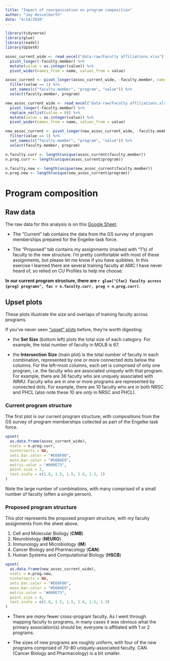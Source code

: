 ```yaml
---
title: "Impact of reorganization on program composition"
author: "Jay Hesselberth"
date: "4/14/2020"
---
```


```r
library(tidyverse)
library(glue)
library(readxl)
library(UpSetR)
```

```r
assoc_current_wide <- read_excel("data-raw/Faculty affiliations.xlsx") %>%
  pivot_longer(-faculty.member) %>%
  mutate(value = as.integer(value)) %>%
  pivot_wider(names_from = name, values_from = value)

assoc_current <- pivot_longer(assoc_current_wide, -faculty.member, names_to = "program") %>%
  filter(value == 1) %>%
  set_names(c("faculty.member", "program", "value")) %>%
  select(faculty.member, program)

new_assoc_current_wide <- read_excel("data-raw/Faculty affiliations.xlsx", sheet = 2) %>%
  pivot_longer(-faculty.member) %>%
  replace_na(list(value = 0)) %>%
  mutate(value = as.integer(value)) %>%
  pivot_wider(names_from = name, values_from = value)

new_assoc_current <- pivot_longer(new_assoc_current_wide, -faculty.member, names_to = "program") %>%
  filter(value == 1) %>%
  set_names(c("faculty.member", "program", "value")) %>%
  select(faculty.member, program)

n.faculty.curr <- length(unique(assoc_current$faculty.member))
n.prog.curr <- length(unique(assoc_current$program))

n.faculty.new <- length(unique(new_assoc_current$faculty.member))
n.prog.new <- length(unique(new_assoc_current$program))
```

# Program composition

## Raw data

The raw data for this analysis is on this [Google Sheet](https://docs.google.com/spreadsheets/d/1Q8lkPItX6yhoiIXoMKxbA0KG3qxSmmIQ3oFeb0ZH4DE/edit?usp=sharing).

* The "Current" tab contains the data from the GS survey of program memberships prepared for the Engelke task force.

* The "Proposed" tab contains my assignments (marked with "1"s) of faculty to the new structure. I'm pretty comfortable with most of these assignments, but please let me know if you have quibbles. In this exercise I learned there are several training faculty at AMC I have never heard of, so relied on CU Profiles to help me choose.

**In our current program structure, there are `r glue("{fac} faculty across {prog} programs", fac = n.faculty.curr, prog = n.prog.curr)`**.

## Upset plots

These plots illustrate the size and overlaps of training faculty across programs. 

If you've never seen ["upset" plots](https://academic.oup.com/bioinformatics/article/33/18/2938/3884387) before, they're worth digesting:

* the **Set Size** (bottom left) plots the total size of each category. For example, the total number of faculty in MOLB is 67.

* the **Intersection Size** (main plot) is the total number of faculty in each combination, represented by one or more connected dots below the columns. For the left-most columns, each set is comprised of only one program, i.e. the faculty who are associated uniquely with that program. For example, there are 36 faculty who are uniquely associated with IMMU. Faculty who are in one or more programs are represented by connected dots. For example, there are 10 faculty who are in both NRSC and PHCL (also note these 10 are *only* in NRSC and PHCL).

### Current program structure

The first plot is our current program structure, with compositions from the GS survey of program memberships collected as part of the Engelke task force.

```r
upset(
  as.data.frame(assoc_current_wide),
  nsets = n.prog.curr,
  nintersects = NA,
  sets.bar.color = "#E69F00",
  main.bar.color = "#56B4E9",
  matrix.color = "#009E73",
  point.size = 2,
  text.scale = c(1.6, 1.5, 1.5, 1.6, 1.3, 1)
)
```

Note the large number of combinations, with many comprised of a small number of faculty (often a single person).

### Proposed program structure

This plot represents the proposed program structure, with my faculty assignments from the sheet above.

1.	Cell and Molecular Biology (**CMB**)
2.	Neurobiology (**NEURO**)
3.	Immunology and Microbiology (**IM**)
4.	Cancer Biology and Pharmacology (**CAN**)
5.	Human Systems and Computational Biology (**HSCB**)

```r
upset(
  as.data.frame(new_assoc_current_wide),
  nsets = n.prog.new,
  nintersects = NA,
  sets.bar.color = "#E69F00",
  main.bar.color = "#56B4E9",
  matrix.color = "#009E73",
  point.size = 4,
  text.scale = c(1.6, 1.5, 1.5, 1.6, 1.5, 1.3)
)
```

* There are *many* fewer cross-program faculty. As I went through mapping faculty to programs, in many cases it was obvious what the primary association(s) should be; everyone is affiliated with 1 or 2 programs. 

* The sizes of new programs are roughly uniform, with four of the new programs comprised of 70-80 uniquely-associated faculty. CAN (Cancer Biology and Pharmacology) is a bit smaller. 
